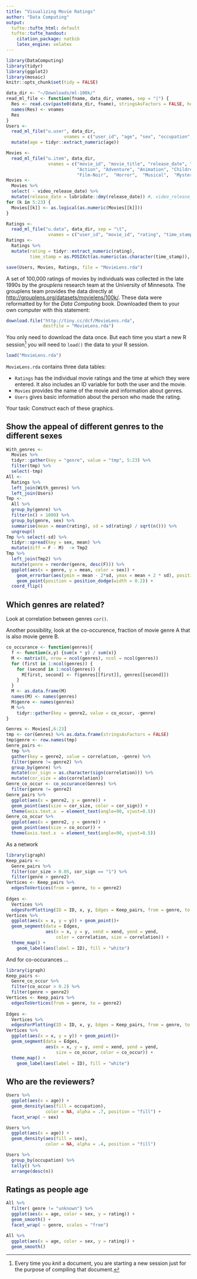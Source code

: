```yaml
---
title: "Visualizing Movie Ratings"
author: "Data Computing"
output:
  tufte::tufte_html: default
  tufte::tufte_handout:
    citation_package: natbib
    latex_engine: xelatex
---
```

```r
library(DataComputing)
library(tidyr)
library(ggplot2)
library(mosaic)
knitr::opts_chunk$set(tidy = FALSE)
```

<!-- # Read the data --- just for the draft -->

```r
data_dir <- "~/Downloads/ml-100k/"
read_ml_file <- function(fname, data_dir, vnames, sep = "|") {
  Res <- read.csv(paste0(data_dir, fname), stringsAsFactors = FALSE, header = FALSE, sep = sep, colClasses = "character")
  names(Res) <- vnames
  Res
}
Users <-
  read_ml_file("u.user", data_dir,
                      vnames = c("user_id", "age", "sex", "occupation", "zip_code")) %>%
  mutate(age = tidyr::extract_numeric(age))

Movies <-
  read_ml_file("u.item", data_dir, 
                vnames = c("movie_id", "movie_title", "release_date", "video_release_date", "IMDb_URL", "unknown", 
                           "Action", "Adventure", "Animation", "Children's", "Comedy",  "Crime",  "Documentary",  "Drama",  "Fantasy", 
                           "Film-Noir",  "Horror",  "Musical",  "Mystery",  "Romance",  "Sci-Fi", "Thriller",  "War",  "Western"))
Movies <-
  Movies %>%
  select( - video_release_date) %>%
  mutate(release_date = lubridate::dmy(release_date)) #, video_release_date = lubridate::dmy(video_release_date))
for (k in 5:23) {
  Movies[[k]] <- as.logical(as.numeric(Movies[[k]]))
}

Ratings <-
  read_ml_file("u.data", data_dir, sep = "\t",
                vnames = c("user_id", "movie_id", "rating", "time_stamp"))
Ratings <-
  Ratings %>%
  mutate(rating = tidyr::extract_numeric(rating),
         time_stamp = as.POSIXct(as.numeric(as.character(time_stamp)), origin="1970-01-01", tz = ""))

save(Users, Movies, Ratings, file = "MovieLens.rda")
```

A set of 100,000 ratings of movies by individuals was collected in the late 1990s by the *grouplens* research team at the University of Minnesota. The grouplens team provides the data directly at <http://grouplens.org/datasets/movielens/100k/>.  These data were reformatted by for the *Data Computing* book. Downloaded them to your own computer with this statement:
```r
download.file("http://tiny.cc/dcf/MovieLens.rda", 
              destfile = "MovieLens.rda")
```

You only need to download the data once. But each time you start a new R session^[Every time you *knit* a document, you are starting a new session just for the purpose of compiling that document.] you will need to `load()` the data to your R session. 
    
```r
load("MovieLens.rda")
```

`MovieLens.rda` contains three data tables:

* `Ratings` has the individual movie ratings and the time at which they were entered. It also includes an ID variable for both the user and the movie.
* `Movies` provides the name of the movie and information about genres.
* `Users` gives basic information about the person who made the rating.

Your task: Construct each of these graphics.

## Show the appeal of different genres to the different sexes
```r
With_genres <-
  Movies %>% 
  tidyr::gather(key = "genre", value = "tmp", 5:23) %>%
  filter(tmp) %>%
  select(-tmp) 
All <- 
  Ratings %>% 
  left_join(With_genres) %>%
  left_join(Users)
Tmp <- 
  All %>%
  group_by(genre) %>%
  filter(n() > 1000) %>%
  group_by(genre, sex) %>%
  summarise(mean = mean(rating), sd = sd(rating) / sqrt(n())) %>% 
  ungroup()
Tmp %>% select(-sd) %>%
  tidyr::spread(key = sex, mean) %>%
  mutate(diff = F - M)  -> Tmp2
Tmp %>%
  left_join(Tmp2) %>%
  mutate(genre = reorder(genre, desc(F))) %>%
  ggplot(aes(x = genre, y = mean, color = sex)) + 
    geom_errorbar(aes(ymin = mean - 2*sd, ymax = mean + 2 * sd), position = position_dodge(width = 0.2)) + 
    geom_point(position = position_dodge(width = 0.2)) +
  coord_flip()
```

## Which genres are related?

Look at correlation between genres `cor()`.

Another possibility, look at the co-occurence, fraction of movie genre A that is also movie genre B.
```r
co_occurance <- function(genres){
  f <- function(x,y) {sum(x * y) / sum(x)}
  M <- matrix(0, nrow = ncol(genres), ncol = ncol(genres))
  for (first in 1:ncol(genres)) {
    for (second in 1:ncol(genres)) {
      M[first, second] <- f(genres[[first]], genres[[second]])
    }
  }
  M <- as.data.frame(M)
  names(M) <- names(genres)
  M$genre <- names(genres)
  M %>%
    tidyr::gather(key = genre2, value = co_occur, -genre)
}
```

```r
Genres <- Movies[,6:23]
tmp <- cor(Genres) %>% as.data.frame(stringsAsFactors = FALSE)
tmp$genre <- row.names(tmp)
Genre_pairs <-
  tmp %>% 
  gather(key = genre2, value = correlation, -genre) %>%
  filter(genre != genre2) %>%
  group_by(genre) %>%
  mutate(cor_sign = as.character(sign(correlation))) %>%
  mutate(cor_size = abs(correlation))
Genre_co_occur <- co_occurance(Genres) %>%
  filter(genre != genre2)
Genre_pairs %>%
  ggplot(aes(x = genre2, y = genre)) + 
  geom_point(aes(size = cor_size, color = cor_sign)) +
  theme(axis.text.x  = element_text(angle=90, vjust=0.5))
Genre_co_occur %>%
  ggplot(aes(x = genre2, y = genre)) +
  geom_point(aes(size = co_occur)) +
  theme(axis.text.x  = element_text(angle=90, vjust=0.5))
```

As a network
```r
library(igraph)
Keep_pairs <- 
  Genre_pairs %>%
  filter(cor_size > 0.05, cor_sign == "1") %>%
  filter(genre > genre2) 
Vertices <- Keep_pairs %>% 
  edgesToVertices(from = genre, to = genre2) 
 
Edges <- 
  Vertices %>%
  edgesForPlotting(ID = ID, x, y, Edges = Keep_pairs, from = genre, to = genre2)
Vertices %>%
  ggplot(aes(x = x, y = y)) + geom_point()+
  geom_segment(data = Edges, 
               aes(x = x, y = y, xend = xend, yend = yend, 
                   color = correlation, size = correlation)) + 
  theme_map() + 
    geom_label(aes(label = ID), fill = "white") 
```

And for co-occurances ...

```r
library(igraph)
Keep_pairs <- 
  Genre_co_occur %>%
  filter(co_occur > 0.2) %>%
  filter(genre > genre2) 
Vertices <- Keep_pairs %>% 
  edgesToVertices(from = genre, to = genre2) 
 
Edges <- 
  Vertices %>%
  edgesForPlotting(ID = ID, x, y, Edges = Keep_pairs, from = genre, to = genre2)
Vertices %>%
  ggplot(aes(x = x, y = y)) + geom_point()+
  geom_segment(data = Edges, 
               aes(x = x, y = y, xend = xend, yend = yend, 
                   size = co_occur, color = co_occur)) + 
  theme_map() + 
    geom_label(aes(label = ID), fill = "white") 
```

## Who are the reviewers?

```r
Users %>%
  ggplot(aes(x = age)) + 
  geom_density(aes(fill = occupation), 
               color = NA, alpha = .7, position = "fill") + 
  facet_wrap( ~ sex)
```

```r
Users %>%
  ggplot(aes(x = age)) + 
  geom_density(aes(fill = sex), 
               color = NA, alpha = .4, position = "fill")
```

```r
Users %>%
  group_by(occupation) %>%
  tally() %>%
  arrange(desc(n))
```

## Ratings as people age

```r
All %>%
  filter( genre != "unknown") %>%
  ggplot(aes(x = age, color = sex, y = rating)) + 
  geom_smooth() + 
  facet_wrap( ~ genre, scales = "free")
```

```r
All %>% 
  ggplot(aes(x = age, color = sex, y = rating)) +
  geom_smooth()
```